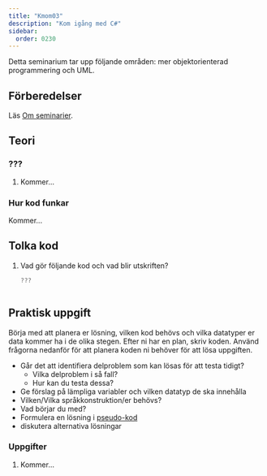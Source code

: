 ```yaml
---
title: "Kmom03"
description: "Kom igång med C#"
sidebar:
  order: 0230
---
```



Detta seminarium tar upp följande områden: mer objektorienterad programmering och UML.

## Förberedelser

Läs [Om seminarier](../).

## <Icon name="open-book" class="inline-icon" label="Interpret code" /> Teori

### ???

1. Kommer...


### Hur kod funkar

Kommer...

## <Icon name="open-book" class="inline-icon" label="Interpret code" /> Tolka kod

1. Vad gör följande kod och vad blir utskriften?  
    ```csharp
    ???
    ```

    ```

## <Icon name="seti:csharp" class="inline-icon" label="Write code" /> Praktisk uppgift

Börja med att planera er lösning, vilken kod behövs och vilka datatyper er data kommer ha i de olika stegen. Efter ni har en plan, skriv koden. Använd frågorna nedanför för att planera koden ni behöver för att lösa uppgiften.

- Går det att identifiera delproblem som kan lösas för att testa tidigt?
  - Vilka delproblem i så fall?
  - Hur kan du testa dessa?
- Ge förslag på lämpliga variabler och vilken datatyp de ska innehålla
- Vilken/Vilka språkkonstruktion/er behövs?
- Vad börjar du med?
- Formulera en lösning i [pseudo-kod](https://sv.wikipedia.org/wiki/Pseudokod)
- diskutera alternativa lösningar

### Uppgifter

1. Kommer...
